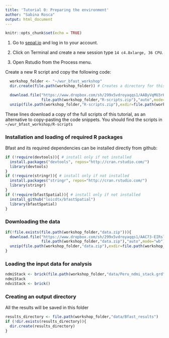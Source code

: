 ```yaml
---
title: 'Tutorial 0: Preparing the environment'
author: "Sabina Rosca"
output: html_document
---
```


```r
knitr::opts_chunk$set(echo = TRUE)
```

1. Go to [sepal.io](https://sepal.io) and log in to your account.

2. Click on Terminal and create a new session type `14 c4.8xlarge, 36 CPU`.

3. Open Rstudio from the Process menu.

Create a new R script and copy the following code:

```r
  workshop_folder <- "~/wur_bfast_workshop" 
  dir.create(file.path(workshop_folder)) # Creates a directory for this workshop in your SEPAL account

  download.file("https://www.dropbox.com/sh/299x5vdroyaqqs1/AAByVqMU3rH6LIxb2jIxPuDMa/R-scripts?dl=1",
                file.path(workshop_folder,"R-scripts.zip"),"auto",mode="wb") 
  unzip(file.path(workshop_folder,"R-scripts.zip"),exdir=file.path(workshop_folder,"R-scripts"))
```

These lines download a copy of the full scripts of this tutorial, as an alternative to copy-pasting the code snippets.
You should find the scripts in `~/wur_bfast_workshop/R-scripts`

### Installation and loading of required R packages

Bfast and its required dependencies can be installed directly from github:

```r
if (!require(devtools)){ # install only if not installed
  install.packages("devtools", repos="http://cran.rstudio.com/")
  library(devtools)
}
if (!require(stringr)){ # install only if not installed
  install.packages("stringr", repos="http://cran.rstudio.com/")
  library(stringr)
}
if (!require(bfastSpatial)){ # install only if not installed
  install_github("loicdtx/bfastSpatial")
  library(bfastSpatial)
}
```

### Downloading the data

```r
if(!file.exists(file.path(workshop_folder,"data.zip"))){
  download.file("https://www.dropbox.com/sh/299x5vdroyaqqs1/AAC73-EIRslzrw2B5xEpw1eza/data?dl=1",
                file.path(workshop_folder,"data.zip"),"auto",mode="wb")
  unzip(file.path(workshop_folder,"data.zip"),exdir=file.path(workshop_folder,"data"))
}
```

### Loading the input data for analysis

```r
ndmiStack <- brick(file.path(workshop_folder,"data/Peru_ndmi_stack.grd"))
ndmiStack
ndviStack <- brick()

```

### Creating an output directory
All the results will be saved in this folder

```r
results_directory <- file.path(workshop_folder,"data/Bfast_results")
if (!dir.exists(results_directory)){
  dir.create(results_directory)
}
```